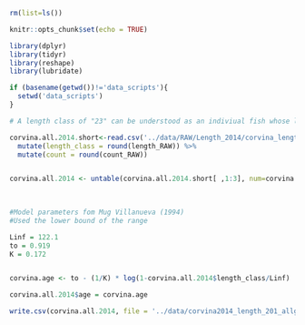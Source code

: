 
```r
rm(list=ls())

knitr::opts_chunk$set(echo = TRUE)

library(dplyr)
library(tidyr)
library(reshape)
library(lubridate)

if (basename(getwd())!='data_scripts'){
  setwd('data_scripts')
}
```


```r
# A length class of "23" can be understood as an indiviual fish whose length is between 22 cm and 23cm

corvina.all.2014.short<-read.csv('../data/RAW/Length_2014/corvina_length_all_201_2014.csv') %>%
  mutate(length_class = round(length_RAW)) %>%
  mutate(count = round(count_RAW))


corvina.all.2014 <- untable(corvina.all.2014.short[ ,1:3], num=corvina.all.2014.short[ ,4]) 
  
  
```


```r

#Model parameters fom Mug Villanueva (1994)
#Used the lower bound of the range

Linf = 122.1
to = 0.919
K = 0.172


corvina.age <- to - (1/K) * log(1-corvina.all.2014$length_class/Linf)

corvina.all.2014$age = corvina.age


```

```r
write.csv(corvina.all.2014, file = '../data/corvina2014_length_201_allgear.csv') 
```


